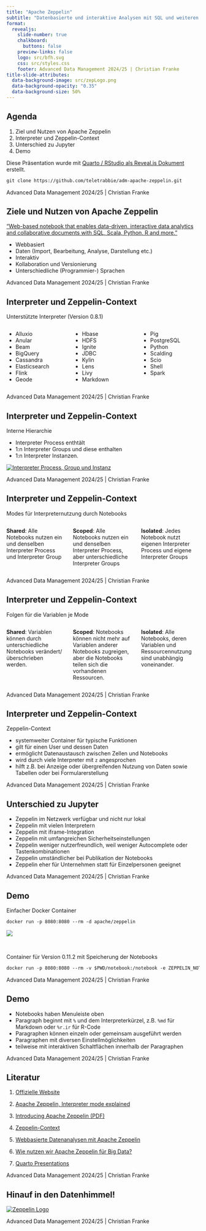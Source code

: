 ```yaml
---
title: "Apache Zeppelin"
subtitle: "Datenbasierte und interaktive Analysen mit SQL und weiteren Programmiersprachen"
format:
  revealjs: 
    slide-number: true
    chalkboard: 
      buttons: false
    preview-links: false
    logo: src/bfh.svg
    css: src/styles.css
    footer: Advanced Data Management 2024/25 | Christian Franke
title-slide-attributes:
  data-background-image: src/zepLogo.png
  data-background-opacity: "0.35"
  data-background-size: 50%
---
```


## Agenda

1. Ziel und Nutzen von Apache Zeppelin
1. Interpreter und Zeppelin-Context
1. Unterschied zu Jupyter
1. Demo

::: {.fragment .fade-up}
Diese Präsentation wurde mit [Quarto / RStudio als Reveal.js Dokument](https://quarto.org/docs/presentations/){target="_blank"} erstellt.

```default
git clone https://github.com/teletrabbie/adm-apache-zeppelin.git
```
:::

::: footer
Advanced Data Management 2024/25 | Christian Franke
:::


## Ziele und Nutzen von Apache Zeppelin

["Web-based notebook that enables data-driven, interactive data analytics and collaborative documents with SQL, Scala, Python, R and more."](https://zeppelin.apache.org){target="_blank"}

::: incremental
* Webbasiert
* Daten (Import, Bearbeitung, Analyse, Darstellung etc.)
* Interaktiv
* Kollaboration und Versionierung
* Unterschiedliche (Programmier-) Sprachen
:::

::: footer
Advanced Data Management 2024/25 | Christian Franke
:::


## Interpreter und Zeppelin-Context

Unterstützte Interpreter (Version 0.8.1)

::: columns
::: {.column width="33%"}
* Alluxio
* Anular
* Beam
* BigQuery
* Cassandra
* Elasticsearch
* Flink
* Geode
:::

::: {.column width="34%"}
* Hbase
* HDFS
* Ignite
* JDBC
* Kylin
* Lens
* Livy
* Markdown
:::

::: {.column width="33%"}
* Pig
* PostgreSQL
* Python
* Scalding
* Scio
* Shell
* Spark
:::
:::

::: footer
Advanced Data Management 2024/25 | Christian Franke
:::


## Interpreter und Zeppelin-Context

Interne Hierarchie

::: incremental
* Interpreter Process enthtält 
* 1:n Interpreter Groups und diese enthalten
* 1:n Interpreter Instanzen.
:::

::: {.fragment}
[![Interpreter Process, Group und Instanz](/src/interpreter.webp)](https://medium.com/@leemoonsoo/apache-zeppelin-interpreter-mode-explained-bae0525d0555){target="_blank"}
::: 

::: footer
Advanced Data Management 2024/25 | Christian Franke
:::


## Interpreter und Zeppelin-Context

Modes für Interpreternutzung durch Notebooks

::: columns
::: {.fragment .column width="33%"}
**Shared**: Alle Notebooks nutzen ein und denselben Interpreter Process und Interpreter Group
:::

::: {.fragment .column width="34%"}
**Scoped**: Alle Notebooks nutzen ein und denselben Interpreter Process, aber unterschiedliche Interpreter Groups
:::

::: {.fragment .column width="33%"}
**Isolated**: Jedes Notebook nutzt eigenen Interpreter Process und eigene Interpreter Groups
:::
:::

::: footer
Advanced Data Management 2024/25 | Christian Franke
:::


## Interpreter und Zeppelin-Context

Folgen für die Variablen je Mode

::: columns
::: {.fragment .column width="33%"}
**Shared**: Variablen können durch unterschiedliche Notebooks verändert/überschrieben werden.
:::

::: {.fragment .column width="34%"}
**Scoped**: Notebooks können nicht mehr auf Variablen anderer Notebooks zugreigen, aber die Notebooks teilen sich die vorhandenen Ressourcen.
:::

::: {.fragment .column width="33%"}
**Isolated**: Alle Notebooks, deren Variablen und Ressourcennutzung sind unabhängig voneinander.
:::
:::

::: footer
Advanced Data Management 2024/25 | Christian Franke
:::


## Interpreter und Zeppelin-Context

Zeppelin-Context

* systemweiter Container für typische Funktionen
* gilt für einen User und dessen Daten
* ermöglicht Datenaustausch zwischen Zellen und Notebooks
* wird durch viele Interpreter mit `z` angesprochen
* hilft z.B. bei Anzeige oder übergreifenden Nutzung von Daten sowie Tabellen oder bei Formularerstellung

::: footer
Advanced Data Management 2024/25 | Christian Franke
:::


## Unterschied zu Jupyter

* Zeppelin im Netzwerk verfügbar und nicht nur lokal
* Zeppelin mit vielen Interpretern
* Zeppelin mit iframe-Integration
* Zeppelin mit umfangreichen Sicherheitseinstellungen
* Zeppelin weniger nutzerfreundlich, weil weniger Autocomplete oder Tastenkombinationen
* Zeppelin umständlicher bei Publikation der Notebooks
* Zeppelin eher für Unternehmen statt für Einzelpersonen geeignet

::: footer
Advanced Data Management 2024/25 | Christian Franke
:::


## Demo

::: {.fragment}
Einfacher Docker Container
```default
docker run -p 8080:8080 --rm -d apache/zeppelin
```
:::

::: {.fragment}
![](/src/dockerSize.png)
:::

<br>

::: {.fragment}
Container für Version 0.11.2 mit Speicherung der Notebooks
```default
docker run -p 8080:8080 --rm -v $PWD/notebook:/notebook -e ZEPPELIN_NOTEBOOK_DIR='/notebook' --name zeppelin -d apache/zeppelin:0.11.2
```
:::

::: footer
Advanced Data Management 2024/25 | Christian Franke
:::


## Demo

* Notebooks haben Menuleiste oben
* Paragraph beginnt mit `%` und dem Interpreterkürzel, z.B. `%md` für Markdown oder `%r.ir` für R-Code
* Paragraphen können einzeln oder gemeinsam ausgeführt werden
* Paragraphen mit diversen Einstellmöglichkeiten
* teilweise mit interaktiven Schaltflächen innerhalb der Paragraphen

::: footer
Advanced Data Management 2024/25 | Christian Franke
:::


## Literatur

1. [Offizielle Website](https://zeppelin.apache.org){target="_blank"}

1. [Apache Zeppelin, Interpreter mode explained](https://medium.com/@leemoonsoo/apache-zeppelin-interpreter-mode-explained-bae0525d0555){target="_blank"}

1. [Introducing Apache Zeppelin (PDF)](https://indico.cern.ch/event/449076/contributions/1956693/attachments/1165693/1680444/introducingApacheZeppelin.pdf){target="_blank"}

1. [Zeppelin-Context](https://zeppelin.apache.org/docs/latest/usage/other_features/zeppelin_context.html){target="_blank"}

1. [Webbasierte Datenanalysen mit Apache Zeppelin](https://entwickler.de/datenbanken/apache-zeppelin-datenanalyse){target="_blank"}

1. [Wie nutzen wir Apache Zeppelin für Big Data?](https://www.micromata.de/blog/apache-zeppelin-big-data/){target="_blank"}

1. [Quarto Presentations](https://quarto.org/docs/presentations/){target="_blank"}

::: footer
Advanced Data Management 2024/25 | Christian Franke
:::


## Hinauf in den Datenhimmel!

[![Zeppelin Logo](/src/zepLogo.png)](https://zeppelin.apache.org){target="_blank"}

::: footer
Advanced Data Management 2024/25 | Christian Franke
:::
